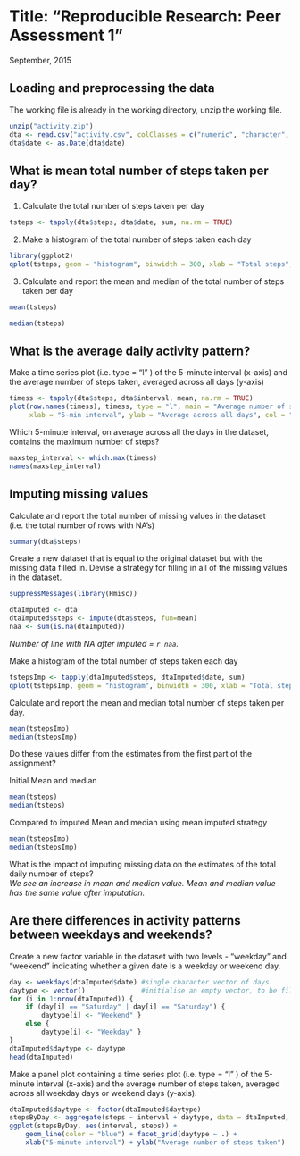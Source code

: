 
Title: "Reproducible Research: Peer Assessment 1"
=================================================
September, 2015


## Loading and preprocessing the data
The working file is already in the working directory, unzip the working file.
```r
unzip("activity.zip")
dta <- read.csv("activity.csv", colClasses = c("numeric", "character", "numeric"))
dta$date <- as.Date(dta$date)
```
## What is mean total number of steps taken per day?
1. Calculate the total number of steps taken per day
```r
tsteps <- tapply(dta$steps, dta$date, sum, na.rm = TRUE) 
```
2. Make a histogram of the total number of steps taken each day
```r
library(ggplot2)
qplot(tsteps, geom = "histogram", binwidth = 300, xlab = "Total steps", ylab = "Frequency")
```

3. Calculate and report the mean and median of the total number of steps taken per day
```r
mean(tsteps)
```

```r
median(tsteps)
```
## What is the average daily activity pattern?
Make a time series plot (i.e. type = "l" ) of the 5-minute interval (x-axis) and the average number of steps taken, averaged across all days (y-axis)
```r
timess <- tapply(dta$steps, dta$interval, mean, na.rm = TRUE)   
plot(row.names(timess), timess, type = "l", main = "Average number of steps taken", 
     xlab = "5-min interval", ylab = "Average across all days", col = "blue")
```

Which 5-minute interval, on average across all the days in the dataset, contains the maximum number
of steps?
```r
maxstep_interval <- which.max(timess)
names(maxstep_interval)
```

## Imputing missing values
Calculate and report the total number of missing values in the dataset 
(i.e. the total number of rows with NA's)
```r
summary(dta$steps)
```
Create a new dataset that is equal to the original dataset but with the missing data filled in.
Devise a strategy for filling in all of the missing values in the dataset.
```r
suppressMessages(library(Hmisc))
```
```r
dtaImputed <- dta
dtaImputed$steps <- impute(dta$steps, fun=mean)
naa <- sum(is.na(dtaImputed)) 
```
*Number of line with NA after imputed = `r naa`.*

Make a histogram of the total number of steps taken each day
```r
tstepsImp <- tapply(dtaImputed$steps, dtaImputed$date, sum)
qplot(tstepsImp, geom = "histogram", binwidth = 300, xlab = "Total steps", ylab = "Frequency")
```

Calculate and report the mean and median total number of steps taken per day.
```r
mean(tstepsImp)
median(tstepsImp)
```
Do these values differ from the estimates from the first part of the assignment? 

Initial Mean and median
```r
mean(tsteps)
median(tsteps)
```
Compared to imputed Mean and median using mean imputed strategy
```r
mean(tstepsImp)
median(tstepsImp)
```
What is the impact of imputing missing data on the estimates of the total daily number of steps?  
*We see an increase in mean and median value. Mean and median value has the same value after imputation.*

## Are there differences in activity patterns between weekdays and weekends?
Create a new factor variable in the dataset with two levels - "weekday" and "weekend" indicating
whether a given date is a weekday or weekend day.
```r
day <- weekdays(dtaImputed$date) #single character vector of days
daytype <- vector()              #initialise an empty vector, to be filled up weekend/weekday
for (i in 1:nrow(dtaImputed)) {
    if (day[i] == "Saturday" | day[i] == "Saturday") {
        daytype[i] <- "Weekend" } 
    else {
        daytype[i] <- "Weekday" }
}
dtaImputed$daytype <- daytype
head(dtaImputed)
```
Make a panel plot containing a time series plot (i.e. type = "l" ) of the 5-minute interval (x-axis) and the average number of steps taken, averaged across all weekday days or weekend days (y-axis).
```r
dtaImputed$daytype <- factor(dtaImputed$daytype)
stepsByDay <- aggregate(steps ~ interval + daytype, data = dtaImputed, mean)
ggplot(stepsByDay, aes(interval, steps)) + 
    geom_line(color = "blue") + facet_grid(daytype ~ .) +
    xlab("5-minute interval") + ylab("Average number of steps taken")
```
